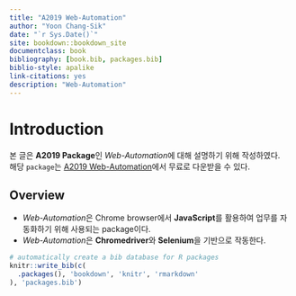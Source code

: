 --- 
title: "A2019 Web-Automation"
author: "Yoon Chang-Sik"
date: "`r Sys.Date()`"
site: bookdown::bookdown_site
documentclass: book
bibliography: [book.bib, packages.bib]
biblio-style: apalike
link-citations: yes
description: "Web-Automation"
---

# Introduction

본 글은 **A2019 Package**인 *Web-Automation*에 대해 설명하기 위해 작성하였다.  
해당 `package`는 [A2019 Web-Automation](https://botstore.automationanywhere.com/bot/a2019-web-automation-package/)에서 무료로 다운받을 수 있다. 

## Overview

* *Web-Automation*은 Chrome browser에서 **JavaScript**를 활용하여 업무를 자동화하기 위해 사용되는 package이다.
* *Web-Automation*은 **Chromedriver**와 **Selenium**을 기반으로 작동한다. 




```{r include=FALSE}
# automatically create a bib database for R packages
knitr::write_bib(c(
  .packages(), 'bookdown', 'knitr', 'rmarkdown'
), 'packages.bib')
```

